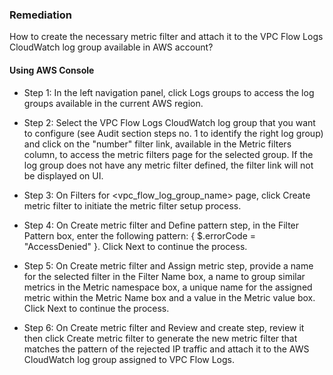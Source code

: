 ### Remediation

How to create the necessary metric filter and attach it to the VPC Flow Logs CloudWatch log group available in AWS account?

#### Using AWS Console

- Step 1: In the left navigation panel, click Logs groups to access the log groups available in the current AWS region.

- Step 2: Select the VPC Flow Logs CloudWatch log group that you want to configure (see Audit section steps no. 1 to identify the right log group) and click on the "number" filter link, available in the Metric filters column, to access the metric filters page for the selected group. If the log group does not have any metric filter defined, the filter link will not be displayed on UI.

- Step 3: On Filters for \<vpc_flow_log_group_name\> page, click Create metric filter to initiate the metric filter setup process.

- Step 4: On Create metric filter and Define pattern step, in the Filter Pattern box, enter the following pattern: { $.errorCode = "AccessDenied" }. Click Next to continue the process.

- Step 5: On Create metric filter and Assign metric step, provide a name for the selected filter in the Filter Name box, a name to group similar metrics in the Metric namespace box, a unique name for the assigned metric within the Metric Name box and a value in the Metric value box. Click Next to continue the process.

- Step 6: On Create metric filter and Review and create step, review it then click Create metric filter to generate the new metric filter that matches the pattern of the rejected IP traffic and attach it to the AWS CloudWatch log group assigned to VPC Flow Logs.

